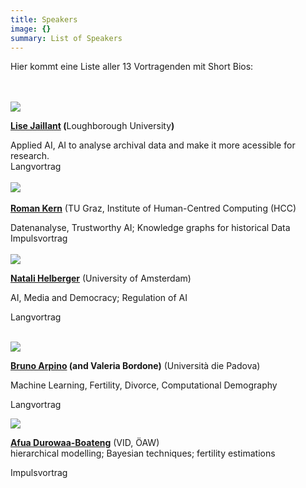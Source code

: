 ```yaml
---
title: Speakers
image: {}
summary: List of Speakers
---
```

Hier kommt eine Liste aller 13 Vortragenden mit Short Bios:&#x20;

\
\
![](/conference/ai-meets-hss/assets/content/en/pages/speakers/lise-jaillant.jpg)

[**Lise Jaillant**](https://www.lisejaillant.com/)**&#x20;(**&#x4C;oughborough Universit&#x79;**)**

Applied AI, AI to analyse archival data and make it more acessible for research.\
Langvortrag\
\
![](/conference/ai-meets-hss/assets/content/en/pages/speakers/roman-kern.jpg)\
\
[**Roman Kern**](https://courses.isds.tugraz.at/rkern/about/) (TU Graz, Institute of Human-Centred Computing (HCC)

Datenanalyse, Trustworthy AI; Knowledge graphs for historical Data\
Impulsvortrag\
\
![](/conference/ai-meets-hss/assets/content/en/pages/speakers/natali-helberger.jpg)

[**Natali Helberger**](https://www.uva.nl/en/profile/h/e/n.helberger/n.helberger.html) (University of Amsterdam)

AI, Media and Democracy; Regulation of AI

Langvortrag

\
![](/conference/ai-meets-hss/assets/content/en/pages/speakers/foto-bruno-arpino.jpg)

[**Bruno Arpino**](https://www.unipd.it/en/contatti/rubrica/?detail=Y\&ruolo=1\&checkout=cerca\&persona=ARPINO\&key=A7C469BE4A6EE163893DF376A3DA19D3)**&#x20;(and Valeria Bordone)** (Università die Padova)

Machine Learning, Fertility, Divorce, Computational Demography

Langvortrag

![](/conference/ai-meets-hss/assets/content/en/pages/speakers/durowaa-img-5131-sw-120x180.jpg)

[**Afua Durowaa-Boateng**](https://www.oeaw.ac.at/vid/people/staff/afua-durowaa-boateng) (VID, ÖAW)\
hierarchical modelling; Bayesian techniques; fertility estimations

Impulsvortrag&#x20;
